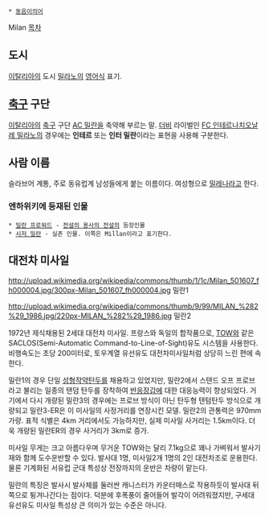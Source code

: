  * [[동음이의어]]
Milan
[[목차]]
== 도시 ==
[[이탈리아]]의 도시 [[밀라노]]의 [[영어]]식 표기.
== [[축구]] 구단 ==
[[이탈리아]]의 [[축구]] 구단 [[AC 밀란]]을 축약해 부르는 말. [[더비]] 라이벌인 [[FC 인테르나치오날레 밀라노]]의 경우에는 '''인테르''' 또는 '''인터 밀란'''이라는 표현을 사용해 구분한다.
== 사람 이름 ==
슬라브어 계통, 주로 동유럽계 남성들에게 붙는 이름이다. 여성형으로 [[밀레나]]라고 한다.
=== 엔하위키에 등재된 인물 ===
 * [[밀란 프로워드]] - [[전설의 용사의 전설]]의 등장인물
 * [[시저 밀란]] - 실존 인물. 이쪽은 Millan이라고 표기한다. 

== 대전차 미사일 ==
http://upload.wikimedia.org/wikipedia/commons/thumb/1/1c/Milan_501607_fh000004.jpg/300px-Milan_501607_fh000004.jpg
밀란1

http://upload.wikimedia.org/wikipedia/commons/thumb/9/99/MILAN_%282%29_1986.jpg/220px-MILAN_%282%29_1986.jpg
밀란2

1972년 제식채용된 2세대 대전차 미사일. 프랑스와 독일의 합작품으로, [[TOW]]와 같은 SACLOS(Semi-Automatic Command-to-Line-of-Sight)유도 시스템을 사용한다. 비행속도는 초당 200미터로, 토우계열 유선유도 대전차미사일처럼 상당히 느린 편에 속한다. 

밀란1의 경우 단일 [[성형작약]]탄두를 채용하고 있었지만, 밀란2에서 스탠드 오프 프로브라고 불리는 일종의 탠덤 탄두를 장착하여 [[반응장갑]]에 대한 대응능력이 향상되었다. 거기에서 다시 개량된 밀란3의 경우에는 프로브 방식이 아닌 탄두형 텐텀탄두 방식으로 개량되고 밀란3-ER은 이 미사일의 사정거리를 연장시킨 모델. 밀란2의 관통력은 970mm 가량. 표적 식별은 4km 거리에서도 가능하지만, 실제 미사일 사거리는 1.5km이다. 더욱 개량된 밀란ER의 경우 사거리가 3km로 증가. 

미사일 무게는 크고 아름다우며 무거운 TOW와는 달리 7.1kg으로 꽤나 가벼워서 발사기재와 함께 도수운반할 수 있다. 발사대 1명, 미사일2개 1명의 2인 대전차조로 운용한다. 물론 기계화된 서유럽 군대 특성상 전장까지의 운반은 차량이 맡는다. 

밀란의 특징은 발사시 발사체를 둘러싼 캐니스터가 카운터매스로 작용하듯이 발사대 뒤쪽으로 튕겨나간다는 점이다. 덕분에 후폭풍이 줄어들어 발각이 어려워졌지만, 구세대 유선유도 미사일 특성상 큰 의미가 있는 수준은 아니다. 
